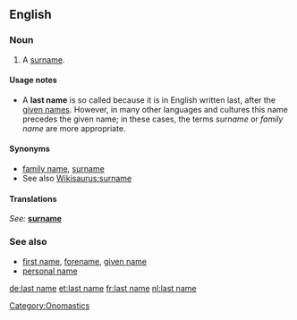 ==English==

===Noun===
{{en-noun|sg=[[last]] [[name]]}}

# A [[surname]].

====Usage notes====
*A '''last name''' is so called because it is in English written last, after the [[given name]]s.  However, in many other languages and cultures this name precedes the given name; in these cases, the terms ''surname'' or ''family name'' are more appropriate.

====Synonyms====
*[[family name]], [[surname]]
* See also [[Wikisaurus:surname]]

====Translations====
{{trans-top|surname}}
''See:'' '''[[surname]]'''
{{trans-bottom}}

===See also===
*[[first name]], [[forename]], [[given name]]
*[[personal name]]

[[Category:Onomastics]]

[[de:last name]]
[[et:last name]]
[[fr:last name]]
[[nl:last name]]
